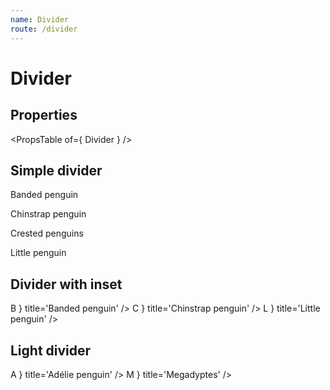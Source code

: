 ```yaml
---
name: Divider
route: /divider
---
```



# Divider

## Properties
<PropsTable of={ Divider } />

## Simple divider
<Playground>
    <List>
        <ListItem>
            <p>Banded penguin</p>
        </ListItem>
        <Divider />
        <ListItem>
            <p>Chinstrap penguin</p>
        </ListItem>
        <Divider />
        <ListItem>
            <p>Crested penguins</p>
        </ListItem>
        <Divider />
        <ListItem>
            <p>Little penguin</p>
        </ListItem>
        <Divider />
    </List>
</Playground>

## Divider with inset
<Playground>
    <List>
        <ListItem avatar={ <Avatar>B</Avatar> } title='Banded penguin' />
        <Divider inset='true' />
        <ListItem avatar={ <Avatar>C</Avatar> } title='Chinstrap penguin' />
        <Divider inset='true' />
        <ListItem avatar={ <Avatar>L</Avatar> } title='Little penguin' />
        <Divider inset='true' />
    </List>
</Playground>

## Light divider
<Playground>
    <List>
        <ListItem avatar={ <Avatar>A</Avatar> } title='Adélie penguin' />
        <ListItem avatar={ <Avatar>M</Avatar> } title='Megadyptes' />
        <Divider light='true' />
        <ListItem title='Emperor penguin' subtitle='20 years' />
    </List>
</Playground>
